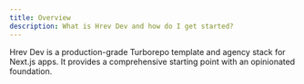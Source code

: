 ```yaml
---
title: Overview
description: What is Hrev Dev and how do I get started?
---
```


Hrev Dev is a production-grade Turborepo template and agency stack for Next.js apps. It provides a comprehensive starting point with an opinionated foundation.

